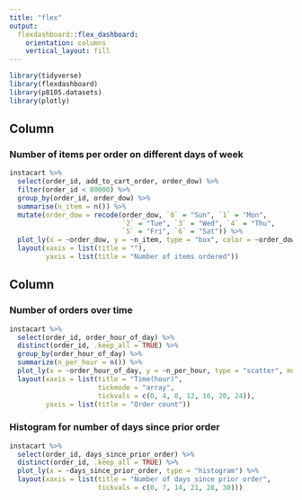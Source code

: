 ```yaml
---
title: "flex"
output:
  flexdashboard::flex_dashboard:
    orientation: columns
    vertical_layout: fill
---
```


```r
library(tidyverse)
library(flexdashboard)
library(p8105.datasets)
library(plotly)
```

Column {data-width=650}
-----------------------------------------------------------------------

### Number of items per order on different days of week

```r
instacart %>% 
  select(order_id, add_to_cart_order, order_dow) %>% 
  filter(order_id < 80000) %>% 
  group_by(order_id, order_dow) %>% 
  summarise(n_item = n()) %>%
  mutate(order_dow = recode(order_dow, `0` = "Sun", `1` = "Mon", 
                            `2` = "Tue", `3` = "Wed", `4` = "Thu", 
                            `5` = "Fri", `6` = "Sat")) %>% 
  plot_ly(x = ~order_dow, y = ~n_item, type = "box", color = ~order_dow) %>% 
  layout(xaxis = list(title = ""),
         yaxis = list(title = "Number of items ordered"))


```

Column {data-width=350}
-----------------------------------------------------------------------

### Number of orders over time

```r
instacart %>%
  select(order_id, order_hour_of_day) %>% 
  distinct(order_id, .keep_all = TRUE) %>% 
  group_by(order_hour_of_day) %>% 
  summarize(n_per_hour = n()) %>% 
  plot_ly(x = ~order_hour_of_day, y = ~n_per_hour, type = "scatter", mode = "lines") %>% 
  layout(xaxis = list(title = "Time(hour)", 
                      tickmode = "array", 
                      tickvals = c(0, 4, 8, 12, 16, 20, 24)), 
         yaxis = list(title = "Order count"))
```

### Histogram for number of days since prior order

```r
instacart %>% 
  select(order_id, days_since_prior_order) %>% 
  distinct(order_id, .keep_all = TRUE) %>% 
  plot_ly(x = ~days_since_prior_order, type = "histogram") %>% 
  layout(xaxis = list(title = "Number of days since prior order",
                      tickvals = c(0, 7, 14, 21, 28, 30)))
  
```